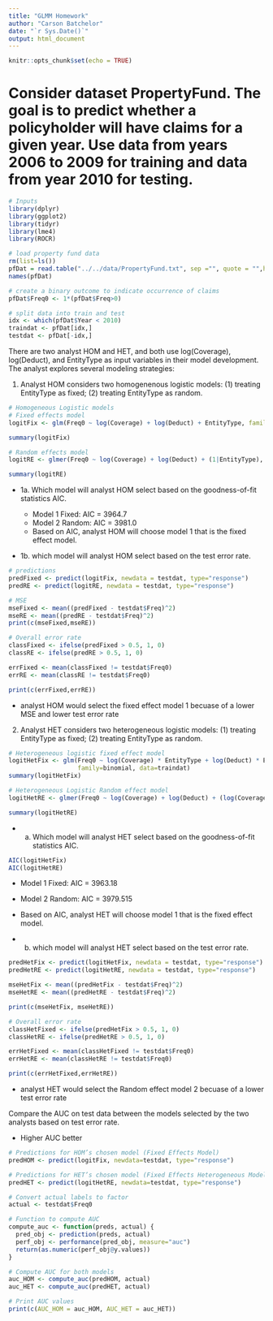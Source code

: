 ---
title: "GLMM Homework"
author: "Carson Batchelor"
date: "`r Sys.Date()`"
output: html_document
---

```{r setup, include=FALSE}
knitr::opts_chunk$set(echo = TRUE)
```

# Consider dataset PropertyFund. The goal is to predict whether a policyholder will have claims for a given year. Use data from years 2006 to 2009 for training and data from year 2010 for testing.

```{r, results = "hide", message = FALSE}
# Inputs
library(dplyr)
library(ggplot2)
library(tidyr)
library(lme4)
library(ROCR)
```

```{r}
# load property fund data
rm(list=ls())
pfDat = read.table("../../data/PropertyFund.txt", sep ="", quote = "",header=TRUE)
names(pfDat)

# create a binary outcome to indicate occurrence of claims
pfDat$Freq0 <- 1*(pfDat$Freq>0)

# split data into train and test
idx <- which(pfDat$Year < 2010)
traindat <- pfDat[idx,]
testdat <- pfDat[-idx,]
```

There are two analyst HOM and HET, and both use log(Coverage), log(Deduct), and EntityType as input variables in their model development. The analyst explores several modeling strategies:

1. Analyst HOM considers two homogenenous logistic models: (1) treating EntityType as fixed; (2) treating EntityType as random.

```{r}
# Homogeneous Logistic models
# Fixed effects model
logitFix <- glm(Freq0 ~ log(Coverage) + log(Deduct) + EntityType, family=binomial, data=traindat)

summary(logitFix)

# Random effects model
logitRE <- glmer(Freq0 ~ log(Coverage) + log(Deduct) + (1|EntityType), family=binomial, data=traindat)

summary(logitRE)
```

- 1a. Which model will analyst HOM select based on the goodness-of-fit statistics AIC.

  - Model 1 Fixed: AIC = 3964.7
  - Model 2 Random: AIC = 3981.0
  - Based on AIC, analyst HOM will choose model 1 that is the fixed effect model.
  
- 1b. which model will analyst HOM select based on the test error rate.

```{r}
# predictions
predFixed <- predict(logitFix, newdata = testdat, type="response")
predRE <- predict(logitRE, newdata = testdat, type="response")

# MSE
mseFixed <- mean((predFixed - testdat$Freq)^2) 
mseRE <- mean((predRE - testdat$Freq)^2) 
print(c(mseFixed,mseRE))

# Overall error rate
classFixed <- ifelse(predFixed > 0.5, 1, 0)
classRE <- ifelse(predRE > 0.5, 1, 0)

errFixed <- mean(classFixed != testdat$Freq0)
errRE <- mean(classRE != testdat$Freq0)

print(c(errFixed,errRE))
```
  - analyst HOM would select the fixed effect model 1 becuase of a lower MSE and lower test error rate

2. Analyst HET considers two heterogeneous logistic models: (1) treating EntityType as fixed; (2) treating EntityType as random.

```{r}
# Heterogeneous logistic fixed effect model
logitHetFix <- glm(Freq0 ~ log(Coverage) * EntityType + log(Deduct) * EntityType, 
                   family=binomial, data=traindat)
summary(logitHetFix)

# Heterogeneous Logistic Random effect model
logitHetRE <- glmer(Freq0 ~ log(Coverage) + log(Deduct) + (log(Coverage) + log(Deduct) | EntityType), family=binomial, data=traindat)

summary(logitHetRE)

```

- a.  Which model will analyst HET select based on the goodness-of-fit statistics AIC.

```{r}
AIC(logitHetFix)
AIC(logitHetRE)
```
  - Model 1 Fixed: AIC = 3963.18
  - Model 2 Random: AIC = 3979.515
  - Based on AIC, analyst HET will choose model 1 that is the fixed effect model.
  
- b.  which model will analyst HET select based on the test error rate.

```{r}
predHetFix <- predict(logitHetFix, newdata = testdat, type="response")
predHetRE <- predict(logitHetRE, newdata = testdat, type="response")

mseHetFix <- mean((predHetFix - testdat$Freq)^2)
mseHetRE <- mean((predHetRE - testdat$Freq)^2)

print(c(mseHetFix, mseHetRE))

# Overall error rate
classHetFixed <- ifelse(predHetFix > 0.5, 1, 0)
classHetRE <- ifelse(predHetRE > 0.5, 1, 0)

errHetFixed <- mean(classHetFixed != testdat$Freq0)
errHetRE <- mean(classHetRE != testdat$Freq0)

print(c(errHetFixed,errHetRE))
```
  - analyst HET would select the Random effect model 2 becuase of a lower test error rate
  
Compare the AUC on test data between the models selected by the two analysts based on test error rate.

  - Higher AUC better

```{r}
# Predictions for HOM’s chosen model (Fixed Effects Model)
predHOM <- predict(logitFix, newdata=testdat, type="response")

# Predictions for HET’s chosen model (Fixed Effects Heterogeneous Model)
predHET <- predict(logitHetRE, newdata=testdat, type="response")

# Convert actual labels to factor
actual <- testdat$Freq0  

# Function to compute AUC
compute_auc <- function(preds, actual) {
  pred_obj <- prediction(preds, actual)
  perf_obj <- performance(pred_obj, measure="auc")
  return(as.numeric(perf_obj@y.values))
}

# Compute AUC for both models
auc_HOM <- compute_auc(predHOM, actual)
auc_HET <- compute_auc(predHET, actual)

# Print AUC values
print(c(AUC_HOM = auc_HOM, AUC_HET = auc_HET))

```